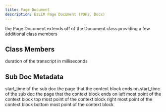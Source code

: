 ```yaml
---
title: Page Document
description: EzLLM Page Document (PDFs, Docx)
---
```


the Page Document extends off of the Document class providing a few additional class members

## Class Members
<ParamField path="pages" type="number" required>
    duration of the transcript in milliseconds
</ParamField>

## Sub Doc Metadata
<ParamField path="page" type="number" required>
    start_time of the sub doc
</ParamField>
<ParamField path="endPage" type="number" required>
    the page that the context block ends on
</ParamField>
<ParamField path="page" type="number" required>
    start_time of the sub doc
</ParamField>
<ParamField path="endPage" type="number" required>
    the page that the context block ends on
</ParamField>
<ParamField path="x1" type="number" required>
    left most point of the context block
</ParamField>
<ParamField path="y1" type="number" required>
    top most point of the context block
</ParamField>
<ParamField path="x2" type="number" required>
    right most point of the context block
</ParamField>
<ParamField path="y2" type="number" required>
    bottom most point of the context block
</ParamField>